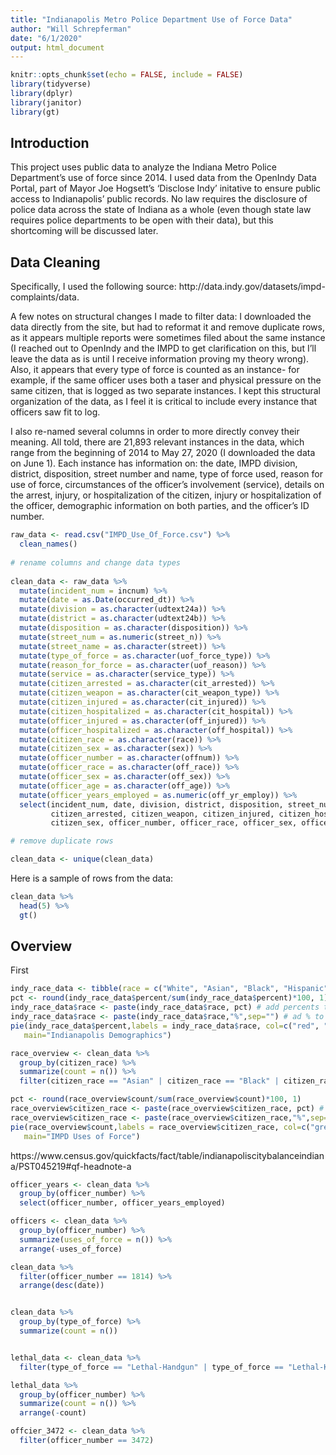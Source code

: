 ```yaml
---
title: "Indianapolis Metro Police Department Use of Force Data"
author: "Will Schrepferman"
date: "6/1/2020"
output: html_document
---
```


```r
knitr::opts_chunk$set(echo = FALSE, include = FALSE)
library(tidyverse)
library(dplyr)
library(janitor)
library(gt)
```

## Introduction

This project uses public data to analyze the Indiana Metro Police Department's use of force since 2014. I used data from the OpenIndy Data Portal, part of Mayor Joe Hogsett's 'Disclose Indy' initative to ensure public access to Indianapolis' public records. No law requires the disclosure of police data across the state of Indiana as a whole (even though state law requires police departments to be open with their data), but this shortcoming will be discussed later.

## Data Cleaning

Specifically, I used the following source: http://data.indy.gov/datasets/impd-complaints/data.

A few notes on structural changes I made to filter data: I downloaded the data directly from the site, but had to reformat it and remove duplicate rows, as it appears multiple reports were sometimes filed about the same instance (I reached out to OpenIndy and the IMPD to get clarification on this, but I'll leave the data as is until I receive information proving my theory wrong). Also, it appears that every type of force is counted as an instance- for example, if the same officer uses both a taser and physical pressure on the same citizen, that is logged as two separate instances. I kept this structural organization of the data, as I feel it is critical to include every instance that officers saw fit to log.

I also re-named several columns in order to more directly convey their meaning. All told, there are 21,893 relevant instances in the data, which range from the beginning of 2014 to May 27, 2020 (I downloaded the data on June 1). Each instance has information on: the date, IMPD division, district, disposition, street number and name, type of force used, reason for use of force, circumstances of the officer's involvement (service), details on the arrest, injury, or hospitalization of the citizen, injury or hospitalization of the officer,  demographic information on both parties, and the officer's ID number.

```r
raw_data <- read.csv("IMPD_Use_Of_Force.csv") %>%
  clean_names()
  
# rename columns and change data types
  
clean_data <- raw_data %>%
  mutate(incident_num = incnum) %>%
  mutate(date = as.Date(occurred_dt)) %>%
  mutate(division = as.character(udtext24a)) %>%
  mutate(district = as.character(udtext24b)) %>%
  mutate(disposition = as.character(disposition)) %>%
  mutate(street_num = as.numeric(street_n)) %>%
  mutate(street_name = as.character(street)) %>%
  mutate(type_of_force = as.character(uof_force_type)) %>%
  mutate(reason_for_force = as.character(uof_reason)) %>%
  mutate(service = as.character(service_type)) %>%
  mutate(citizen_arrested = as.character(cit_arrested)) %>%
  mutate(citizen_weapon = as.character(cit_weapon_type)) %>%
  mutate(citizen_injured = as.character(cit_injured)) %>%
  mutate(citizen_hospitalized = as.character(cit_hospital)) %>%
  mutate(officer_injured = as.character(off_injured)) %>%
  mutate(officer_hospitalized = as.character(off_hospital)) %>%
  mutate(citizen_race = as.character(race)) %>%
  mutate(citizen_sex = as.character(sex)) %>%
  mutate(officer_number = as.character(offnum)) %>%
  mutate(officer_race = as.character(off_race)) %>%
  mutate(officer_sex = as.character(off_sex)) %>%
  mutate(officer_age = as.character(off_age)) %>%
  mutate(officer_years_employed = as.numeric(off_yr_employ)) %>%
  select(incident_num, date, division, district, disposition, street_num, street_name, type_of_force, reason_for_force, service,
         citizen_arrested, citizen_weapon, citizen_injured, citizen_hospitalized, officer_injured, officer_hospitalized, citizen_race,
         citizen_sex, officer_number, officer_race, officer_sex, officer_age, officer_years_employed)

# remove duplicate rows

clean_data <- unique(clean_data) 

```

Here is a sample of rows from the data:

```r
clean_data %>%
  head(5) %>%
  gt()
```

## Overview

First 

```r
indy_race_data <- tibble(race = c("White", "Asian", "Black", "Hispanic"), percent = c(61.4, 3.2, 28.3, 10.2))
pct <- round(indy_race_data$percent/sum(indy_race_data$percent)*100, 1)
indy_race_data$race <- paste(indy_race_data$race, pct) # add percents to labels
indy_race_data$race <- paste(indy_race_data$race,"%",sep="") # ad % to labels
pie(indy_race_data$percent,labels = indy_race_data$race, col=c("red", "green", "yellow", "blue"),
   main="Indianapolis Demographics") 

race_overview <- clean_data %>%
  group_by(citizen_race) %>%
  summarize(count = n()) %>%
  filter(citizen_race == "Asian" | citizen_race == "Black" | citizen_race == "Hispanic" | citizen_race == "White")

pct <- round(race_overview$count/sum(race_overview$count)*100, 1)
race_overview$citizen_race <- paste(race_overview$citizen_race, pct) # add percents to labels
race_overview$citizen_race <- paste(race_overview$citizen_race,"%",sep="") # ad % to labels
pie(race_overview$count,labels = race_overview$citizen_race, col=c("green", "yellow", "blue", "red"),
   main="IMPD Uses of Force") 
```
https://www.census.gov/quickfacts/fact/table/indianapoliscitybalanceindiana/PST045219#qf-headnote-a






```r
officer_years <- clean_data %>%
  group_by(officer_number) %>%
  select(officer_number, officer_years_employed)

officers <- clean_data %>%
  group_by(officer_number) %>%
  summarize(uses_of_force = n()) %>%
  arrange(-uses_of_force)

clean_data %>%
  filter(officer_number == 1814) %>%
  arrange(desc(date))


clean_data %>%
  group_by(type_of_force) %>%
  summarize(count = n())


lethal_data <- clean_data %>%
  filter(type_of_force == "Lethal-Handgun" | type_of_force == "Lethal-Knife" | type_of_force == "Lethal-Vehicle")

lethal_data %>%
  group_by(officer_number) %>%
  summarize(count = n()) %>%
  arrange(-count)

offcier_3472 <- clean_data %>%
  filter(officer_number == 3472)
```


